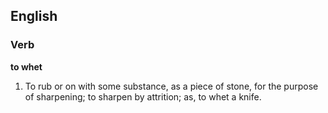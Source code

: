 ==English==

===Verb===

'''to whet'''

#To rub or on with some substance, as a piece of stone, for the purpose of sharpening; to sharpen by attrition; as, to whet a knife.